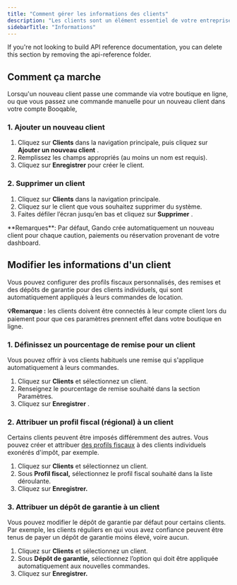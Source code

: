 ```yaml
---
title: "Comment gérer les informations des clients"
description: "Les clients sont un élément essentiel de votre entreprise. Heureusement, Gando vous offre un moyen simple d'organiser tous vos clients en un seul endroit et de les gérer efficacement."
sidebarTitle: "Informations"
---
```


<Note>
  If you're not looking to build API reference documentation, you can delete
  this section by removing the api-reference folder.
</Note>

## Comment ça marche

Lorsqu'un nouveau client passe une commande via votre boutique en ligne, ou que vous passez une commande manuelle pour un nouveau client dans votre compte Booqable,

### 1. Ajouter un nouveau client

1. Cliquez sur **Clients** dans la navigation principale, puis cliquez sur **Ajouter un nouveau client** .
2. Remplissez les champs appropriés (au moins un nom est requis).
3. Cliquez sur **Enregistrer** pour créer le client.

### 2. Supprimer un client

1. Cliquez sur **Clients** dans la navigation principale.
2. Cliquez sur le client que vous souhaitez supprimer du système.
3. Faites défiler l’écran jusqu’en bas et cliquez sur **Supprimer** .

<Info>
  **Remarques**: Par défaut, Gando crée automatiquement un nouveau client pour chaque caution, paiements ou réservation provenant de votre dashboard.
</Info>

## Modifier les informations d'un client

Vous pouvez configurer des profils fiscaux personnalisés, des remises et des dépôts de garantie pour des clients individuels, qui sont automatiquement appliqués à leurs commandes de location.

**💡Remarque :** les clients doivent être connectés à leur compte client lors du paiement pour que ces paramètres prennent effet dans votre boutique en ligne.

### 1. Définissez un pourcentage de remise pour un client

Vous pouvez offrir à vos clients habituels une remise qui s'applique automatiquement à leurs commandes.

1. Cliquez sur **Clients** et sélectionnez un client.
2. Renseignez le pourcentage de remise souhaité dans la section Paramètres.
3. Cliquez sur **Enregistrer** .

### 2. Attribuer un profil fiscal (régional) à un client

Certains clients peuvent être imposés différemment des autres. Vous pouvez créer et attribuer [<u>des profils fiscaux</u>](https://help.booqable.com/en/articles/681854) à des clients individuels exonérés d'impôt, par exemple.

1. Cliquez sur **Clients** et sélectionnez un client.
2. Sous **Profil fiscal,** sélectionnez le profil fiscal souhaité dans la liste déroulante.
3. Cliquez sur **Enregistrer.**

### 3. Attribuer un dépôt de garantie à un client

Vous pouvez modifier le dépôt de garantie par défaut pour certains clients. \
Par exemple, les clients réguliers en qui vous avez confiance peuvent être tenus de payer un dépôt de garantie moins élevé, voire aucun. 

1. Cliquez sur **Clients** et sélectionnez un client.
2. Sous **Dépôt de garantie,** sélectionnez l’option qui doit être appliquée automatiquement aux nouvelles commandes.
3. Cliquez sur **Enregistrer.**